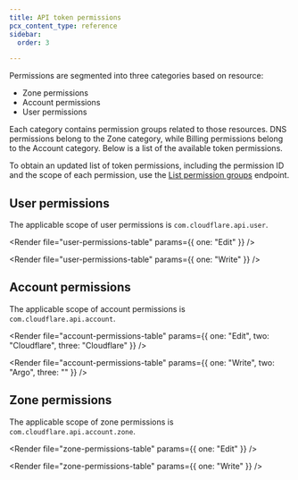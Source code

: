 ```yaml
---
title: API token permissions
pcx_content_type: reference
sidebar:
  order: 3

---
```



Permissions are segmented into three categories based on resource:

* Zone permissions
* Account permissions
* User permissions

Each category contains permission groups related to those resources. DNS permissions belong to the Zone category, while Billing permissions belong to the Account category. Below is a list of the available token permissions.

To obtain an updated list of token permissions, including the permission ID and the scope of each permission, use the [List permission groups](/api/operations/permission-groups-list-permission-groups) endpoint.

## User permissions

The applicable scope of user permissions is `com.cloudflare.api.user`.

<Tabs> <TabItem label="Dashboard">

<Render file="user-permissions-table" params={{ one: "Edit" }} />

</TabItem> <TabItem label="API">

<Render file="user-permissions-table" params={{ one: "Write" }} />

</TabItem> </Tabs>

## Account permissions

The applicable scope of account permissions is `com.cloudflare.api.account`.

<Tabs> <TabItem label="Dashboard">

<Render file="account-permissions-table" params={{ one: "Edit", two: "Cloudflare", three: "Cloudflare" }} />

</TabItem> <TabItem label="API">

<Render file="account-permissions-table" params={{ one: "Write", two: "Argo", three: "" }} />

</TabItem> </Tabs>

## Zone permissions

The applicable scope of zone permissions is `com.cloudflare.api.account.zone`.

<Tabs> <TabItem label="Dashboard">

<Render file="zone-permissions-table" params={{ one: "Edit" }} />

</TabItem> <TabItem label="API">

<Render file="zone-permissions-table" params={{ one: "Write" }} />

</TabItem> </Tabs>
